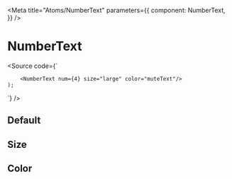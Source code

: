 

<Meta
  title="Atoms/NumberText"
  parameters={{
    component: NumberText,
  }}
/>

# NumberText

<Source code={`
     
        <NumberText num={4} size="large" color="muteText"/>
    );
`} />

<Props of={NumberText} />

## Default

<Preview withSource="open">
  <Story name="default" >
    <NumberText num={1}/>
  </Story>
</Preview>

## Size

<Preview withSource="open">
  <Story name="small" >
    <NumberText num={1} size="small"/>
  </Story>
  <Story name="medium" >
    <NumberText num={2} size="medium"/>
  </Story>
  <Story name="large" >
    <NumberText num={3} size="large"/>
  </Story>
</Preview>

## Color

<Preview withSource="open">
  <Story name="text" >
    <NumberText num={1} color="text"/>
  </Story>
  <Story name="muteText" >
    <NumberText num={2} color="muteText"/>
  </Story>
</Preview>
